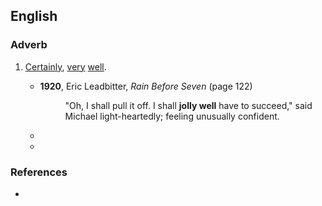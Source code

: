 ==English==

===Adverb===
{{en-adv|-}}

# {{lb|en|UK|dated|emphatic|sometimes|humorous}} [[certainly|Certainly]], [[very]] [[well]].
#: {{ux|en|You '''jolly well''' deserved it.}}
#* '''1920''', Eric Leadbitter, ''Rain Before Seven'' (page 122)
#*: "Oh, I shall pull it off. I shall '''jolly well''' have to succeed," said Michael light-heartedly; feeling unusually confident.
#* {{RQ:Fry Liar|page=37|passage=Adrian thought it worth while to try out his new slang... ‘That's [[beastly]] talk, Thompson. '''Jolly well''' take it back or expect a good [[scrag]]ging.’}}
#* {{quote-journal|en|date=2022 April 6|author=Philip Haigh|title=Passenger numbers increase... and freight must follow|journal=RAIL|issue=954|page=51|text=For most main lines, that's one or two extra trains every hour. "We '''jolly well''' ought to be able to encompass that on a lot of lines," he suggests.}}

===References===
* {{R:Lexico}}